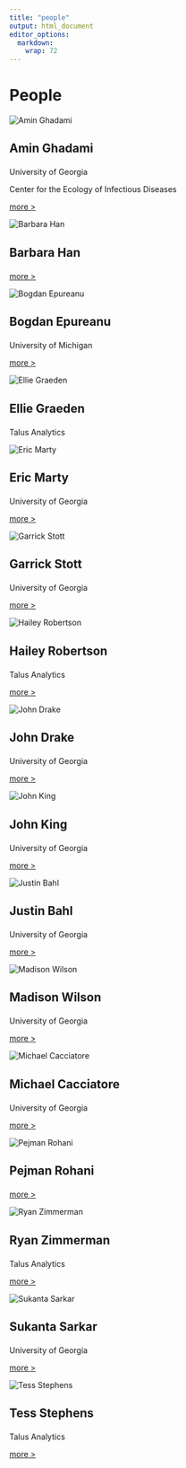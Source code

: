 ---
title: "people"
output: html_document
editor_options: 
  markdown: 
    wrap: 72
---

</div>

::: {#contributors .jumbotron .jumbotron-fluid .homepagebanner}
::: container
<h1>People</h1>
:::
:::

<div class="container-fluid main-container">

<!-- container-fluid main-container -->

::: {.row .row-people}
::: col-sm-4
<img src="images/people/AminGhadami.jpg" alt="Amin Ghadami" class="card-img-top img-circle"/>

::: card-body
<h2 class="card-title name">

Amin Ghadami

</h2>

<p class="Institution">

University of Georgia

</p>

<p class="departmentSchool1">

Center for the Ecology of Infectious Diseases

</p>

<p class="position">



</p>

<!--Personal personal-website btn-sm btn-primarys -->

<a class="personal-website btn-sm btn-primary" href="https://www.ecology.uga.edu/directory/lewis-bartlett/">
more \></a>
:::
:::

::: col-sm-4
<img src="images/people/BarbaraHan.jpg" alt="Barbara Han" class="card-img-top img-circle"/>

::: card-body
<h2 class="card-title name">

Barbara Han

</h2>

<p class="Institution">



</p>

<p class="position">



</p>

<!--Personal personal-website btn-sm btn-primarys -->

<a class="personal-website btn-sm btn-primary" href="https://www.anabento.io/">
more \></a>
:::
:::

::: col-sm-4
<img src="images/people/BogdanEpureanu.jpg" alt="Bogdan Epureanu" class="card-img-top img-circle"/>

::: card-body
<h2 class="card-title name">

Bogdan Epureanu

</h2>

<p class="Institution">

University of Michigan

</p>

<p class="position">



</p>

<!--Personal personal-website btn-sm btn-primarys -->

<a class="personal-website btn-sm btn-primary" href="https://www.ecology.uga.edu/directory/rebecca-borchering/" target="_blank">
more \> </a>
:::
:::
:::

<!-- end of row-->

::: {.row .row-people}
::: col-sm-4
<img src="images/people/EllieGraeden.jpg" alt="Ellie Graeden" class="card-img-top img-circle"/>

::: card-body
<h2 class="card-title name">

Ellie Graeden

</h2>

<p class="Institution">

Talus Analytics

</p>

<p class="college">



</p>

<p class="position">



</p>

<!--Personal personal-website btn-sm btn-primarys -->

<!--   <a class="personal-website btn-sm btn-primary" href="https://www.caes.uga.edu/about/personnel/person.html?pk_id=20393&name=Tommy%20Bui" target="_blank"> more > </a> -->
:::
:::

::: col-sm-4
<img src="images/people/EricMarty.jpg" alt="Eric Marty" class="card-img-top img-circle"/>

::: card-body
<h2 class="card-title name">

Eric Marty

</h2>

<p class="Institution">

University of Georgia

</p>

<p class="departmentSchool1">



</p>

<!--Personal personal-website btn-sm btn-primarys -->

<a class="personal-website btn-sm btn-primary" href="https://daphnia.ecology.uga.edu/drakelab/" target="_blank">
more \> </a>
:::
:::

::: col-sm-4
<img src="images/people/GarrickStott.jpg" alt="Garrick Stott" class="card-img-top img-circle"/>

::: card-body
<h2 class="card-title name">

Garrick Stott

</h2>

<p class="Institution">

University of Georgia

</p>

<p class="college">



</p>

<p class="position">



</p>

<!--Personal personal-website btn-sm btn-primarys -->

<a class="personal-website btn-sm btn-primary" href="https://www.ecology.uga.edu/directory/michelle-evans/" target="_blank">
more \> </a>
:::
:::
:::

<!-- end of row-->

::: {.row .row-people}
::: col-sm-4
<img src="images/people/HaileyRobertson.jpg" alt="Hailey Robertson" class="card-img-top img-circle"/>

::: card-body
<h2 class="card-title name">

Hailey Robertson

</h2>

<p class="Institution">

Talus Analytics

</p>

<p class="position">



</p>

<!--Personal personal-website btn-sm btn-primarys -->

<a class="personal-website btn-sm btn-primary" href="https://provost.uga.edu/about/staff/" target="_blank">
more \> </a>
:::
:::

::: col-sm-4
<img src="images/people/JohnDrake.jpg" alt="John Drake" class="card-img-top img-circle"/>

::: card-body
<h2 class="card-title name">

John Drake

</h2>

<p class="Institution">

University of Georgia

</p>

<p class="college">


</p>

<p class="department">



</p>

<p class="position">



</p>

<!--Personal personal-website btn-sm btn-primarys -->

<a class="personal-website btn-sm btn-primary" href="https://publichealth.uga.edu/student/yang-ge/" target="_blank">
more \> </a>
:::
:::

::: col-sm-4
<img src="images/people/JohnKing.jpg" alt="John King" class="card-img-top img-circle"/>

::: card-body
<h2 class="card-title name">

John King

</h2>

<p class="Institution">

University of Georgia

</p>

<p class="college">



</p>

<p class="department">


</p>

<p class="position">



</p>

<!--Personal personal-website btn-sm btn-primarys -->

<a class="personal-website btn-sm btn-primary" href="https://www.andreashandel.com/" target="_blank">
more \> </a>
:::
:::
:::

<!-- end of row-->

::: {.row .row-people}
::: col-sm-4
<img src="images/people/JustinBahl.jpg" alt="Justin Bahl" class="card-img-top img-circle"/>

::: card-body
<h2 class="card-title name">

Justin Bahl

</h2>

<p class="Institution">

University of Georgia

</p>

<p class="college">



</p>

<p class="position">



</p>

<!--Personal personal-website btn-sm btn-primarys -->

<a class="personal-website btn-sm btn-primary" href="https://www.ecology.uga.edu/directory/Reni-Kaul/" target="_blank">
more \> </a>
:::
:::

::: col-sm-4
<img src="images/people/MadisonWilson.jpg" alt="Madison Wilson" class="card-img-top img-circle"/>

::: card-body
<h2 class="card-title name">

Madison Wilson

</h2>

<p class="Institution">

University of Georgia

</p>

<p class="college">



</p>

<p class="position">


</p>

<!--Personal personal-website btn-sm btn-primarys -->

<a class="personal-website btn-sm btn-primary" href="https://www.ceid.uga.edu/blog/2020/01/22/culzean-kennedy/" target="_blank">
more \> </a>
:::
:::

::: col-sm-4
<img src="images/people/MichaelCacciatore.jpg" alt="Michael Cacciatore" class="card-img-top img-circle"/>

::: card-body
<h2 class="card-title name">

Michael Cacciatore

</h2>

<p class="Institution">

University of Georgia

</p>

<p class="college">


</p>

<p class="position">


</p>

<!--Personal personal-website btn-sm btn-primarys -->

<a class="personal-website btn-sm btn-primary" href="https://www.ceid.uga.edu/blog/2020/05/05/john-king/" target="_blank">
more \> </a>
:::
:::
:::

<!-- end of row-->

::: {.row .row-people}
::: col-sm-4
<img src="images/people/PejmanRohani.jpg" alt="Pejman Rohani" class="card-img-top img-circle"/>

::: card-body
<h2 class="card-title name">

Pejman Rohani

</h2>

<p class="Institution">


</p>

<p class="department">


</p>

<p class="position">



</p>

<!--Personal personal-website btn-sm btn-primarys -->

<a class="personal-website btn-sm btn-primary" href="https://kramera3.github.io/" target="_blank">
more \> </a>
:::
:::

::: col-sm-4
<img src="images/people/RyanZimmerman.jpg" alt="Ryan Zimmerman" class="card-img-top img-circle"/>

::: card-body
<h2 class="card-title name">

Ryan Zimmerman

</h2>

<p class="Institution">

Talus Analytics

</p>

<p class="department">

</p>

<p class="position">


</p>

<!--Personal personal-website btn-sm btn-primarys -->

<a class="personal-website btn-sm btn-primary" href="http://www.lipplab.org/" target="_blank">
more \> </a>
:::
:::

::: col-sm-4
<img src="images/people/SukantaSarkar.jpg" alt="Sukanta Sarkar" class="card-img-top img-circle"/>

::: card-body
<h2 class="card-title name">

Sukanta Sarkar

</h2>

<p class="Institution">

University of Georgia

</p>

<p class="college">



</p>

<p class="position">



</p>

<!--Personal personal-website btn-sm btn-primarys -->
<a class="personal-website btn-sm btn-primary" href="http://www.lipplab.org/people1.html" target="_blank">
more \> </a>
:::
:::
:::

<!-- end of row-->

<img src="images/people/TessStephens.jpg" alt="Tess Stephens" class="card-img-top img-circle"/>

::: card-body
<h2 class="card-title name">

Tess Stephens

</h2>

<p class="Institution">

Talus Analytics

</p>

<p class="college">



</p>

<p class="position">



</p>

<!--Personal personal-website btn-sm btn-primarys -->

<a class="personal-website btn-sm btn-primary" href="http://www.ericmarty.com/" target="_blank">
more \> </a>

:::

<!-- end of row-->

<!--End of People -->
